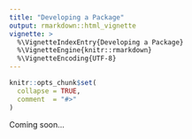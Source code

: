 ```yaml
---
title: "Developing a Package"
output: rmarkdown::html_vignette
vignette: >
  %\VignetteIndexEntry{Developing a Package}
  %\VignetteEngine{knitr::rmarkdown}
  %\VignetteEncoding{UTF-8}
---
```




```r
knitr::opts_chunk$set(
  collapse = TRUE,
  comment  = "#>"
)
```


Coming soon...
